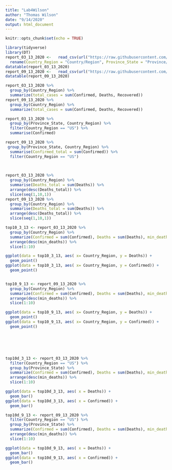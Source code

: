 ```yaml
---
title: "Lab4Wilson"
author: "Thomas Wilson"
date: "9/14/2020"
output: html_document
---
```


```r
knitr::opts_chunk$set(echo = TRUE)
```

```r
library(tidyverse)
library(DT)
report_03_13_2020 <-   read_csv(url("https://raw.githubusercontent.com/CSSEGISandData/COVID-19/master/csse_covid_19_data/csse_covid_19_daily_reports/03-13-2020.csv")) %>%
  rename(Country_Region = "Country/Region", Province_State = "Province/State")
datatable(report_03_13_2020)
report_09_13_2020 <-   read_csv(url("https://raw.githubusercontent.com/CSSEGISandData/COVID-19/master/csse_covid_19_data/csse_covid_19_daily_reports/09-13-2020.csv"))
datatable(report_09_13_2020)

```
```r
report_03_13_2020 %>%
  group_by(Country_Region) %>%
  summarize(total_cases = sum(Confirmed, Deaths, Recovered))
report_09_13_2020 %>%
  group_by(Country_Region) %>%
  summarize(total_cases = sum(Confirmed, Deaths, Recovered))
```
```r
report_03_13_2020 %>%
  group_by(Province_State, Country_Region) %>%
  filter(Country_Region == "US") %>%
  summarise(Confirmed)

report_09_13_2020 %>%
 group_by(Province_State, Country_Region) %>%
  summarise(Confirmed_total = sum(Confirmed)) %>%
  filter(Country_Region == "US")
  
  
```
```r
report_03_13_2020 %>%
  group_by(Country_Region) %>%
  summarise(Deaths_total = sum(Deaths)) %>%
  arrange(desc(Deaths_total)) %>%
  slice(seq(1,10,1))
report_09_13_2020 %>%
  group_by(Country_Region) %>%
  summarise(Deaths_total = sum(Deaths)) %>%
  arrange(desc(Deaths_total)) %>%
  slice(seq(1,10,1))
```
```r
top10_3_13 <- report_03_13_2020 %>%
  group_by(Country_Region) %>%
  summarize(Confirmed = sum(Confirmed), Deaths = sum(Deaths), min_deaths = min(Deaths)) %>%
  arrange(desc(min_deaths)) %>%
  slice(1:10)

ggplot(data = top10_3_13, aes( x= Country_Region, y = Deaths)) +
  geom_point()
ggplot(data = top10_3_13, aes( x= Country_Region, y = Confirmed)) +
  geom_point()


top10_9_13 <- report_09_13_2020 %>%
  group_by(Country_Region) %>%
  summarize(Confirmed = sum(Confirmed), Deaths = sum(Deaths), min_deaths = min(Deaths)) %>%
  arrange(desc(min_deaths)) %>%
  slice(1:10)

ggplot(data = top10_9_13, aes( x= Country_Region, y = Deaths)) +
  geom_point()
ggplot(data = top10_9_13, aes( x= Country_Region, y = Confirmed)) +
  geom_point()






top10d_3_13 <- report_03_13_2020 %>%
  filter(Country_Region == "US") %>%
  group_by(Province_State) %>%
  summarize(Confirmed = sum(Confirmed), Deaths = sum(Deaths), min_deaths = min(Deaths)) %>%
  arrange(desc(min_deaths)) %>%
  slice(1:10)

ggplot(data = top10d_3_13, aes( x = Deaths)) +
  geom_bar()
ggplot(data = top10d_3_13, aes( x = Confirmed)) +
  geom_bar()

top10d_9_13 <- report_09_13_2020 %>%
  filter(Country_Region == "US") %>%
  group_by(Province_State) %>%
  summarize(Confirmed = sum(Confirmed), Deaths = sum(Deaths), min_deaths = min(Deaths)) %>%
  arrange(desc(min_deaths)) %>%
  slice(1:10)

ggplot(data = top10d_9_13, aes( x = Deaths)) +
  geom_bar()
ggplot(data = top10d_9_13, aes( x = Confirmed)) +
  geom_bar()


  
```




